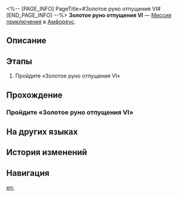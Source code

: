<%-- [PAGE_INFO]
PageTitle=#Золотое руно отпущения VI#
[END_PAGE_INFO] --%>
{{Дополнить|Диалоги.}}
{{Миссия Инфобокс
|id              = 8030115
|Название        = 
|Изображение     = Миссия Золотое руно отпущения VI.png
|Тип             = Миссия приключения
|Событие         = 
|Глава           = 
|Условия         = 
|Персонажи       = Первопроходец
|СтартЛокация    = [[Амфореус]] — [[Золотое руно отпущения VI]]
|Мир             = Амфореус
|Предыдущая      = 
|Следующая       = 
|Награды         = 
}}
'''Золотое руно отпущения VI''' — [[Миссия приключения]] в [[Амфореус]].

==Описание==
{{Описание|<!--официальное описание из Перекрёстка судеб-->}}

==Этапы==
# Пройдите «Золотое руно отпущения VI»

==Прохождение==
{{Дополнить}}
===Пройдите «Золотое руно отпущения VI»===
{{Описание миссии|тип=Миссия приключения|локация=Золотое руно отпущения VI|Все комнаты гипогея надёжно запечатаны. Эта находится под защитой золотого руна отпущения. Продолжить путь можно, лишь пройдя испытание.}}
{{Диалог Начало}}

{{Диалог Конец}}

==На других языках==
{{На других языках
|en   = Golden Scapegoat: Room VI
|zhs  = 黄金替罪羊-房间Ⅵ
|zht  = 黃金替罪羔羊-房間Ⅵ
|ja   = 黄金のスケープゴート：部屋VI
|ko   = 황금 희생양-방Ⅵ
|es   = Chivo expiatorio dorado: sala VI
|fr   = Salle VI du Bouc émissaire doré
|ru   = Золотое руно отпущения VI
|th   = แพะรับบาปทองคำ: ห้อง VI
|vi   = Con Dê Gánh Tội Vàng: Phòng VI
|de   = Goldener Sündenbock: Raum VI
|id   = Kambing Hitam Emas: Ruangan VI
|pt   = Bode Expiatório Dourado: Sala VI
}}

==История изменений==
{{История изменений|3.5}}

==Навигация==
{{Миссия приключения Навбокс|Глава }}

[[en:]]
